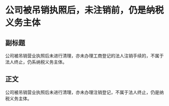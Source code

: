 # 公司被吊销执照后，未注销前，仍是纳税义务主体
## 副标题
公司被吊销营业执照后未进行清理，亦未办理工商登记的法人注销手续的，不属于法人终止，仍系纳税义务主体。
## 正文
公司被吊销营业执照后未进行清理，亦未办理注销登记，不属于法人终止，仍是纳税义务主体。